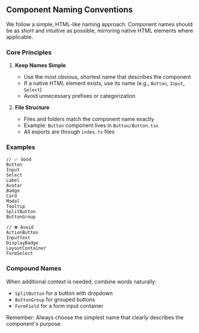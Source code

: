 
## Component Naming Conventions

We follow a simple, HTML-like naming approach. Component names should be as short and intuitive as possible, mirroring native HTML elements where applicable.

### Core Principles

1. **Keep Names Simple**
   - Use the most obvious, shortest name that describes the component
   - If a native HTML element exists, use its name (e.g., `Button`, `Input`, `Select`)
   - Avoid unnecessary prefixes or categorization

2. **File Structure**
   - Files and folders match the component name exactly
   - Example: `Button` component lives in `Button/Button.tsx`
   - All exports are through `index.ts` files

### Examples

```tsx
// ✅ Good
Button
Input
Select
Label
Avatar
Badge
Card
Modal
Tooltip
SplitButton
ButtonGroup

// ❌ Avoid
ActionButton
InputText
DisplayBadge
LayoutContainer
FormSelect
```

### Compound Names

When additional context is needed, combine words naturally:
- `SplitButton` for a button with dropdown
- `ButtonGroup` for grouped buttons
- `FormField` for a form input container

Remember: Always choose the simplest name that clearly describes the component's purpose. 